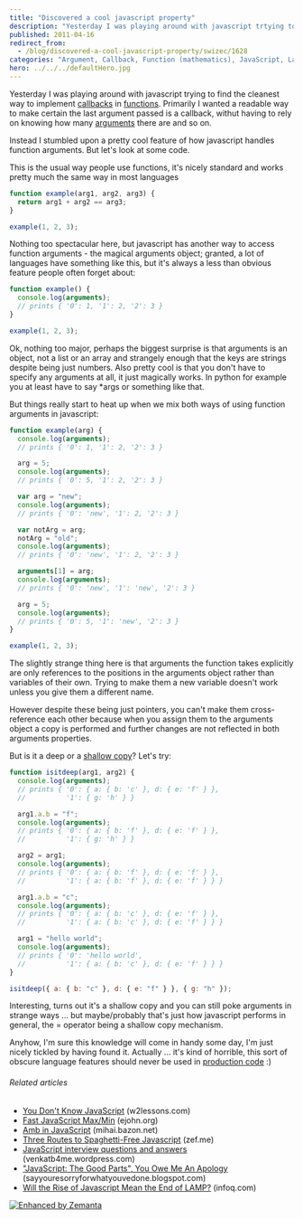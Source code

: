 ```yaml
---
title: "Discovered a cool javascript property"
description: "Yesterday I was playing around with javascript trtying to find the cleanest way to implement callbacks in functions. Primarily I wanted a readable way to make certain the last argument passed is a callback, withut having to rely on knowing how many arguments there are and so on. Instead I stumbled upon a pretty cool feature of how javascript handles function arguments."
published: 2011-04-16
redirect_from:
  - /blog/discovered-a-cool-javascript-property/swizec/1628
categories: "Argument, Callback, Function (mathematics), JavaScript, Languages, Programming, Uncategorized"
hero: ../../../defaultHero.jpg
---
```


Yesterday I was playing around with javascript trying to find the cleanest way to implement [callbacks](http://en.wikipedia.org/wiki/Callback_%28computer_programming%29 "Callback (computer programming)") in [functions](http://en.wikipedia.org/wiki/Function_%28mathematics%29 "Function (mathematics)"). Primarily I wanted a readable way to make certain the last argument passed is a callback, withut having to rely on knowing how many [arguments](http://en.wikipedia.org/wiki/Argument "Argument") there are and so on.

Instead I stumbled upon a pretty cool feature of how javascript handles function arguments. But let's look at some code.

This is the usual way people use functions, it's nicely standard and works pretty much the same way in most languages

```javascript
function example(arg1, arg2, arg3) {
  return arg1 + arg2 == arg3;
}

example(1, 2, 3);
```

Nothing too spectacular here, but javascript has another way to access function arguments - the magical arguments object; granted, a lot of languages have something like this, but it's always a less than obvious feature people often forget about:

```javascript
function example() {
  console.log(arguments);
  // prints { '0': 1, '1': 2, '2': 3 }
}

example(1, 2, 3);
```

Ok, nothing too major, perhaps the biggest surprise is that arguments is an object, not a list or an array and strangely enough that the keys are strings despite being just numbers. Also pretty cool is that you don't have to specify any arguments at all, it just magically works. In python for example you at least have to say \*args or something like that.

But things really start to heat up when we mix both ways of using function arguments in javascript:

```javascript
function example(arg) {
  console.log(arguments);
  // prints { '0': 1, '1': 2, '2': 3 }

  arg = 5;
  console.log(arguments);
  // prints { '0': 5, '1': 2, '2': 3 }

  var arg = "new";
  console.log(arguments);
  // prints { '0': 'new', '1': 2, '2': 3 }

  var notArg = arg;
  notArg = "old";
  console.log(arguments);
  // prints { '0': 'new', '1': 2, '2': 3 }

  arguments[1] = arg;
  console.log(arguments);
  // prints { '0': 'new', '1': 'new', '2': 3 }

  arg = 5;
  console.log(arguments);
  // prints { '0': 5, '1': 'new', '2': 3 }
}

example(1, 2, 3);
```

The slightly strange thing here is that arguments the function takes explicitly are only references to the positions in the arguments object rather than variables of their own. Trying to make them a new variable doesn't work unless you give them a different name.

However despite these being just pointers, you can't make them cross-reference each other because when you assign them to the arguments object a copy is performed and further changes are not reflected in both arguments properties.

But is it a deep or a [shallow copy](http://en.wikipedia.org/wiki/Object_copy "Object copy")? Let's try:

```javascript
function isitdeep(arg1, arg2) {
  console.log(arguments);
  // prints { '0': { a: { b: 'c' }, d: { e: 'f' } },
  //          '1': { g: 'h' } }

  arg1.a.b = "f";
  console.log(arguments);
  // prints { '0': { a: { b: 'f' }, d: { e: 'f' } },
  //          '1': { g: 'h' } }

  arg2 = arg1;
  console.log(arguments);
  // prints { '0': { a: { b: 'f' }, d: { e: 'f' } },
  //          '1': { a: { b: 'f' }, d: { e: 'f' } } }

  arg1.a.b = "c";
  console.log(arguments);
  // prints { '0': { a: { b: 'c' }, d: { e: 'f' } },
  //          '1': { a: { b: 'c' }, d: { e: 'f' } } }

  arg1 = "hello world";
  console.log(arguments);
  // prints { '0': 'hello world',
  //          '1': { a: { b: 'c' }, d: { e: 'f' } } }
}

isitdeep({ a: { b: "c" }, d: { e: "f" } }, { g: "h" });
```

Interesting, turns out it's a shallow copy and you can still poke arguments in strange ways ... but maybe/probably that's just how javascript performs in general, the = operator being a shallow copy mechanism.

Anyhow, I'm sure this knowledge will come in handy some day, I'm just nicely tickled by having found it. Actually ... it's kind of horrible, this sort of obscure language features should never be used in [production code](http://en.wikipedia.org/wiki/Motion_Picture_Production_Code "Motion Picture Production Code") :)

###### Related articles

- [You Don't Know JavaScript](http://www.w2lessons.com/2011/04/you-dont-know-javascript.html) (w2lessons.com)
- [Fast JavaScript Max/Min](http://ejohn.org/blog/fast-javascript-maxmin/) (ejohn.org)
- [Amb in JavaScript](http://mihai.bazon.net/blog/amb-in-javascript) (mihai.bazon.net)
- [Three Routes to Spaghetti-Free Javascript](http://zef.me/3715/three-routes-to-spaghetti-free-javascript) (zef.me)
- [JavaScript interview questions and answers](http://venkatb4me.wordpress.com/2011/03/23/javascript-interview-questions-and-answers/) (venkatb4me.wordpress.com)
- ["JavaScript: The Good Parts", You Owe Me An Apology](http://sayyouresorryforwhatyouvedone.blogspot.com/2011/04/douglas-crockford-for-javascript-good.html) (sayyouresorryforwhatyouvedone.blogspot.com)
- [Will the Rise of Javascript Mean the End of LAMP?](http://www.infoq.com/news/2011/04/javascript-lamp) (infoq.com)

[![Enhanced by Zemanta](https://img.zemanta.com/zemified_e.png?x-id=1f7fa21d-b33c-4405-9a6f-c5c9e51030ef)](http://www.zemanta.com/ "Enhanced by Zemanta")

